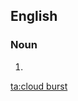 ==English==

===Noun===
{{en-noun|head=[[cloud]] [[burst]]}}
# {{alternative spelling of|cloudburst}}

[[ta:cloud burst]]